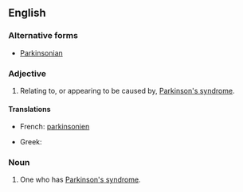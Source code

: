 ==English==

===Alternative forms===
* [[Parkinsonian]]

===Adjective===
{{en-adj|more}}

# {{context|neurology|disease|lang=en}} Relating to, or appearing to be caused by, [[Parkinson's syndrome]].

====Translations====
{{trans-top}}
* French: [[parkinsonien]]
{{trans-mid}}
* Greek: {{t-|el|παρκινσονικός|m|tr=parkinsonikós|sc=Grek}}
{{trans-bottom}}

===Noun===
{{en-noun}}

# {{context|neurology|disease|lang=en}} One who has [[Parkinson's syndrome]].